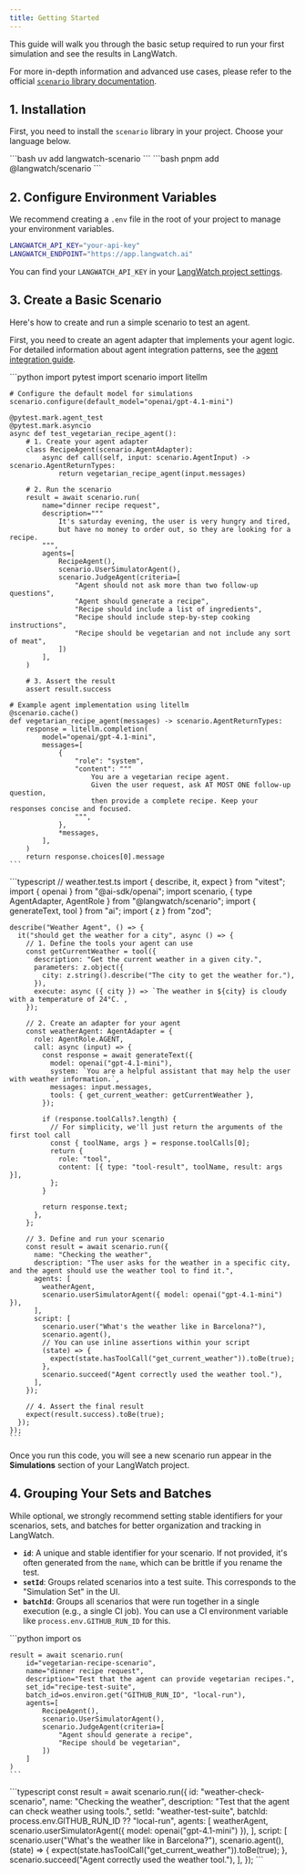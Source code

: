 ```yaml
---
title: Getting Started
---
```


This guide will walk you through the basic setup required to run your first simulation and see the results in LangWatch.

For more in-depth information and advanced use cases, please refer to the official [`scenario` library documentation](https://github.com/langwatch/scenario).

## 1. Installation

First, you need to install the `scenario` library in your project. Choose your language below.

<Tabs>
  <Tab title="Python">
    ```bash
    uv add langwatch-scenario
    ```
  </Tab>
  <Tab title="TypeScript">
    ```bash
    pnpm add @langwatch/scenario
    ```
  </Tab>
</Tabs>


## 2. Configure Environment Variables

We recommend creating a `.env` file in the root of your project to manage your environment variables.

```bash title=".env"
LANGWATCH_API_KEY="your-api-key"
LANGWATCH_ENDPOINT="https://app.langwatch.ai"
```

You can find your `LANGWATCH_API_KEY` in your [LangWatch project settings](https://app.langwatch.ai/settings).


## 3. Create a Basic Scenario

Here's how to create and run a simple scenario to test an agent.

First, you need to create an agent adapter that implements your agent logic. For detailed information about agent integration patterns, see the [agent integration guide](https://scenario.langwatch.ai/agent-integration).

<Tabs>
  <Tab title="Python">
    ```python
    import pytest
    import scenario
    import litellm
     
    # Configure the default model for simulations
    scenario.configure(default_model="openai/gpt-4.1-mini")
     
    @pytest.mark.agent_test
    @pytest.mark.asyncio
    async def test_vegetarian_recipe_agent():
        # 1. Create your agent adapter
        class RecipeAgent(scenario.AgentAdapter):
            async def call(self, input: scenario.AgentInput) -> scenario.AgentReturnTypes:
                return vegetarian_recipe_agent(input.messages)
     
        # 2. Run the scenario
        result = await scenario.run(
            name="dinner recipe request",
            description="""
                It's saturday evening, the user is very hungry and tired,
                but have no money to order out, so they are looking for a recipe.
            """,
            agents=[
                RecipeAgent(),
                scenario.UserSimulatorAgent(),
                scenario.JudgeAgent(criteria=[
                    "Agent should not ask more than two follow-up questions",
                    "Agent should generate a recipe",
                    "Recipe should include a list of ingredients",
                    "Recipe should include step-by-step cooking instructions",
                    "Recipe should be vegetarian and not include any sort of meat",
                ])
            ],
        )
     
        # 3. Assert the result
        assert result.success
     
    # Example agent implementation using litellm
    @scenario.cache()
    def vegetarian_recipe_agent(messages) -> scenario.AgentReturnTypes:
        response = litellm.completion(
            model="openai/gpt-4.1-mini",
            messages=[
                {
                    "role": "system",
                    "content": """
                        You are a vegetarian recipe agent.
                        Given the user request, ask AT MOST ONE follow-up question,
                        then provide a complete recipe. Keep your responses concise and focused.
                    """,
                },
                *messages,
            ],
        )
        return response.choices[0].message
    ```
  </Tab>
  <Tab title="TypeScript">
    ```typescript
    // weather.test.ts
    import { describe, it, expect } from "vitest";
    import { openai } from "@ai-sdk/openai";
    import scenario, { type AgentAdapter, AgentRole } from "@langwatch/scenario";
    import { generateText, tool } from "ai";
    import { z } from "zod";

    describe("Weather Agent", () => {
      it("should get the weather for a city", async () => {
        // 1. Define the tools your agent can use
        const getCurrentWeather = tool({
          description: "Get the current weather in a given city.",
          parameters: z.object({
            city: z.string().describe("The city to get the weather for."),
          }),
          execute: async ({ city }) => `The weather in ${city} is cloudy with a temperature of 24°C.`,
        });

        // 2. Create an adapter for your agent
        const weatherAgent: AgentAdapter = {
          role: AgentRole.AGENT,
          call: async (input) => {
            const response = await generateText({
              model: openai("gpt-4.1-mini"),
              system: `You are a helpful assistant that may help the user with weather information.`,
              messages: input.messages,
              tools: { get_current_weather: getCurrentWeather },
            });

            if (response.toolCalls?.length) {
              // For simplicity, we'll just return the arguments of the first tool call
              const { toolName, args } = response.toolCalls[0];
              return {
                role: "tool",
                content: [{ type: "tool-result", toolName, result: args }],
              };
            }

            return response.text;
          },
        };

        // 3. Define and run your scenario
        const result = await scenario.run({
          name: "Checking the weather",
          description: "The user asks for the weather in a specific city, and the agent should use the weather tool to find it.",
          agents: [
            weatherAgent,
            scenario.userSimulatorAgent({ model: openai("gpt-4.1-mini") }),
          ],
          script: [
            scenario.user("What's the weather like in Barcelona?"),
            scenario.agent(),
            // You can use inline assertions within your script
            (state) => {
              expect(state.hasToolCall("get_current_weather")).toBe(true);
            },
            scenario.succeed("Agent correctly used the weather tool."),
          ],
        });

        // 4. Assert the final result
        expect(result.success).toBe(true);
      });
    });
    ```
  </Tab>
</Tabs>

Once you run this code, you will see a new scenario run appear in the **Simulations** section of your LangWatch project.

## 4. Grouping Your Sets and Batches

While optional, we strongly recommend setting stable identifiers for your scenarios, sets, and batches for better organization and tracking in LangWatch.

-   **`id`**: A unique and stable identifier for your scenario. If not provided, it's often generated from the `name`, which can be brittle if you rename the test.
-   **`setId`**: Groups related scenarios into a test suite. This corresponds to the "Simulation Set" in the UI.
-   **`batchId`**: Groups all scenarios that were run together in a single execution (e.g., a single CI job). You can use a CI environment variable like `process.env.GITHUB_RUN_ID` for this.

<Tabs>
  <Tab title="Python">
    ```python
    import os

    result = await scenario.run(
        id="vegetarian-recipe-scenario",
        name="dinner recipe request",
        description="Test that the agent can provide vegetarian recipes.",
        set_id="recipe-test-suite",
        batch_id=os.environ.get("GITHUB_RUN_ID", "local-run"),
        agents=[
            RecipeAgent(),
            scenario.UserSimulatorAgent(),
            scenario.JudgeAgent(criteria=[
                "Agent should generate a recipe",
                "Recipe should be vegetarian",
            ])
        ]
    )
    ```
  </Tab>
  <Tab title="TypeScript">
    ```typescript
    const result = await scenario.run({
        id: "weather-check-scenario",
        name: "Checking the weather",
        description: "Test that the agent can check weather using tools.",
        setId: "weather-test-suite",
        batchId: process.env.GITHUB_RUN_ID ?? "local-run",
        agents: [
            weatherAgent,
            scenario.userSimulatorAgent({ model: openai("gpt-4.1-mini") }),
        ],
        script: [
            scenario.user("What's the weather like in Barcelona?"),
            scenario.agent(),
            (state) => {
                expect(state.hasToolCall("get_current_weather")).toBe(true);
            },
            scenario.succeed("Agent correctly used the weather tool."),
        ],
    });
    ```
  </Tab>
</Tabs> 